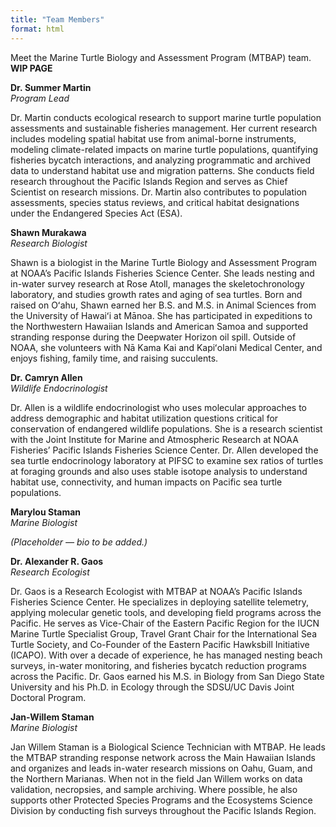 ```yaml
---
title: "Team Members"
format: html
---
```


Meet the Marine Turtle Biology and Assessment Program (MTBAP) team. **WIP PAGE**

::: {.grid}

::: {.card}
**Dr. Summer Martin**  
*Program Lead*  

Dr. Martin conducts ecological research to support marine turtle population assessments and sustainable fisheries management. Her current research includes modeling spatial habitat use from animal-borne instruments, modeling climate-related impacts on marine turtle populations, quantifying fisheries bycatch interactions, and analyzing programmatic and archived data to understand habitat use and migration patterns. She conducts field research throughout the Pacific Islands Region and serves as Chief Scientist on research missions. Dr. Martin also contributes to population assessments, species status reviews, and critical habitat designations under the Endangered Species Act (ESA).
:::

::: {.card}
**Shawn Murakawa**  
*Research Biologist*  

Shawn is a biologist in the Marine Turtle Biology and Assessment Program at NOAA’s Pacific Islands Fisheries Science Center. She leads nesting and in-water survey research at Rose Atoll, manages the skeletochronology laboratory, and studies growth rates and aging of sea turtles. Born and raised on Oʻahu, Shawn earned her B.S. and M.S. in Animal Sciences from the University of Hawaiʻi at Mānoa. She has participated in expeditions to the Northwestern Hawaiian Islands and American Samoa and supported stranding response during the Deepwater Horizon oil spill. Outside of NOAA, she volunteers with Nā Kama Kai and Kapiʻolani Medical Center, and enjoys fishing, family time, and raising succulents.
:::

::: {.card}
**Dr. Camryn Allen**  
*Wildlife Endocrinologist*  

Dr. Allen is a wildlife endocrinologist who uses molecular approaches to address demographic and habitat utilization questions critical for conservation of endangered wildlife populations. She is a research scientist with the Joint Institute for Marine and Atmospheric Research at NOAA Fisheries’ Pacific Islands Fisheries Science Center. Dr. Allen developed the sea turtle endocrinology laboratory at PIFSC to examine sex ratios of turtles at foraging grounds and also uses stable isotope analysis to understand habitat use, connectivity, and human impacts on Pacific sea turtle populations.
:::

::: {.card}
**Marylou Staman**  
*Marine Biologist*  

*(Placeholder — bio to be added.)*
:::

::: {.card}
**Dr. Alexander R. Gaos**  
*Research Ecologist*  

Dr. Gaos is a Research Ecologist with MTBAP at NOAA’s Pacific Islands Fisheries Science Center. He specializes in deploying satellite telemetry, applying molecular genetic tools, and developing field programs across the Pacific. He serves as Vice-Chair of the Eastern Pacific Region for the IUCN Marine Turtle Specialist Group, Travel Grant Chair for the International Sea Turtle Society, and Co-Founder of the Eastern Pacific Hawksbill Initiative (ICAPO). With over a decade of experience, he has managed nesting beach surveys, in-water monitoring, and fisheries bycatch reduction programs across the Pacific. Dr. Gaos earned his M.S. in Biology from San Diego State University and his Ph.D. in Ecology through the SDSU/UC Davis Joint Doctoral Program.
:::

::: {.card}
**Jan-Willem Staman**  
*Marine Biologist*  

Jan Willem Staman is a Biological Science Technician with MTBAP. He leads the MTBAP stranding response network across the Main Hawaiian Islands and organizes and leads in-water research missions on Oahu, Guam, and the Northern Marianas. When not in the field Jan Willem works on data validation, necropsies, and sample archiving. Where possible, he also supports other Protected Species Programs and the Ecosystems Science Division by conducting fish surveys throughout the Pacific Islands Region.
:::

:::